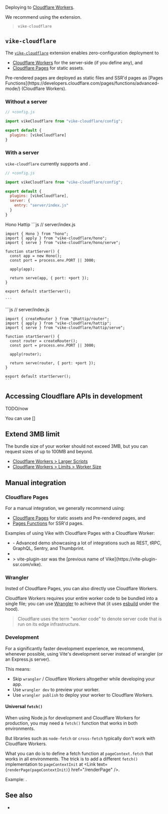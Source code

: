 

Deploying to [Cloudflare Workers](https://workers.cloudflare.com).

We recommend using the <Link href="#vike-cloudflare" /> extension.

> <UseBati>`vike-cloudflare`</UseBati>


## `vike-cloudflare`

The [`vike-cloudflare`](https://github.com/vikejs/vike-cloudflare) extension enables zero-configuration deployment to
 - [Cloudflare Workers](https://workers.cloudflare.com) for the server-side (if you define any), and
 - [Cloudflare Pages](https://pages.cloudflare.com) for static assets.

<Link href="/pre-rendering">Pre-rendered pages</Link> are deployed as static files and <Link href="/ssr">SSR'd pages</Link> as [Pages Functions](https://developers.cloudflare.com/pages/functions/advanced-mode/) (Cloudflare Workers).

### Without a server

```js
// +config.js

import vikeCloudflare from "vike-cloudflare/config";

export default {
  plugins: [vikeCloudflare]
}
```

### With a server

`vike-cloudflare` currently supports <Link href="/hono" /> and <Link href="/hattip" />.

```js
// +config.js

import vikeCloudflare from "vike-cloudflare/config";

export default {
  plugins: [vikeCloudflare],
  server: {
    entry: "server/index.js"
  }
}
```

<Tabs>
  <TabList>
    <Tab>Hono</Tab>
    <Tab>Hattip</Tab>
  </TabList>

  <TabPanel>
    ```js
    // server/index.js

    import { Hono } from "hono";
    import { apply } from "vike-cloudflare/hono";
    import { serve } from "vike-cloudflare/hono/serve";

    function startServer() {
      const app = new Hono();
      const port = process.env.PORT || 3000;

      apply(app);

      return serve(app, { port: +port });
    }

    export default startServer();

    ```
  </TabPanel>
  <TabPanel>
    ```js
    // server/index.js

    import { createRouter } from "@hattip/router";
    import { apply } from "vike-cloudflare/hattip";
    import { serve } from "vike-cloudflare/hattip/serve";

    function startServer() {
      const router = createRouter();
      const port = process.env.PORT || 3000;

      apply(router);

      return serve(router, { port: +port });
    }

    export default startServer();
    ```
  </TabPanel>
</Tabs>


## Accessing Cloudflare APIs in development

TODO/now

You can use []


## Extend 3MB limit

The bundle size of your worker should not exceed 3MB, but you can request sizes of up to 100MB and beyond.
 - [Cloudflare Workers > Larger Scripts](https://www.cloudflare.com/larger-scripts-on-workers-early-access/)
 - [Cloudflare Workers > Limits > Worker Size](https://developers.cloudflare.com/workers/platform/limits/#worker-size)


## Manual integration

### Cloudflare Pages

For a manual integration, we generally recommend using:
 - [Cloudflare Pages](https://developers.cloudflare.com/pages/) for static assets and <Link href="/pre-rendering">Pre-rendered pages</Link>, and
 - [Pages Functions](https://developers.cloudflare.com/pages/platform/functions/) for <Link href="/ssr">SSR'd pages</Link>.

Examples of using Vike with Cloudflare Pages with a Cloudflare Worker:
 - <Example timestamp="2024.01" repo="travis-r6s/vike-cf-pages" /> - Advanced demo showcasing a lot of integrations such as REST, tRPC, GraphQL, Sentry, and Thumbprint.
 - <Example timestamp="2024.01" repo="osseonews/vike-app-cfp" />
 - <Example timestamp="2022.04" repo="Immortalin/vite-plugin-ssr-cloudflare-pages-demo" />
   > vite-plugin-ssr was the [previous name of Vike](https://vite-plugin-ssr.com/vike).

### Wrangler

Insted of Cloudflare Pages, you can also directly use Cloudflare Workers.

Cloudflare Workers requires your entire worker code to be bundled into a single file; you can use [Wrangler](https://github.com/cloudflare/workers-sdk) to achieve that (it uses [esbuild](https://esbuild.github.io/) under the hood).

> Cloudflare uses the term "worker code" to denote server code that is run on its edge infrastructure.

<Examples />

### Development

For a significantly faster development experience, we recommend, whenever possible, using Vite's development server instead of wrangler (or an Express.js server).

This means:
 - Skip `wrangler` / Cloudflare Workers altogether while developing your app.
 - Use `wrangler dev` to preview your worker.
 - Use `wrangler publish` to deploy your worker to Cloudflare Workers.

<Examples />

#### Universal `fetch()`

When using Node.js for development and Cloudflare Workers for production, you may need a `fetch()` function that works in both environments.

But libraries such as `node-fetch` or `cross-fetch` typically don't work with Cloudflare Workers.

What you can do is to define a fetch function at `pageContext.fetch` that works in all environments.
The trick is to add a different `fetch()` implementation to `pageContextInit` at <Link text={<code>renderPage(pageContextInit)</code>} href="/renderPage" />.

Example: <RepoLink path='/examples/cloudflare-workers-react-full#universal-fetch' />.


## See also

- <Link href="/cloudflare-pages" />
